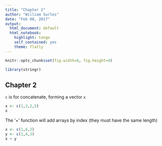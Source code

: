 ```yaml
---
title: "Chapter 2"
author: "William Surles"
date: "Feb 08, 2017"
output:
  html_document: default
  html_notebook:
    highlight: tango
    self_contained: yes
    theme: flatly
---
```


```r

knitr::opts_chunk$set(fig.width=6, fig.height=4)

```

```r

library(stringr)

```

## Chapter 2

`c` is for concatenate, forming a vector `x`

```r
x <- c(1,3,2,5)
x
```

The '+' function will add arrays by index (they must have the same length)

```r
x <- c(1,6,2)
y <- c(1,4,3)
x + y

```

```r

```


```r

```

```r

```

```r

```

```r

```

